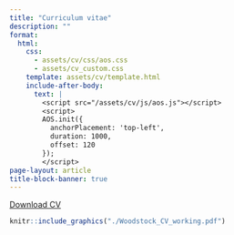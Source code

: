 ---
title: "Curriculum vitae"
description: ""
format:
  html:
    css: 
      - assets/cv/css/aos.css
      - assets/cv_custom.css
    template: assets/cv/template.html 
    include-after-body: 
      text: |
        <script src="/assets/cv/js/aos.js"></script>
        <script>
        AOS.init({
          anchorPlacement: 'top-left',
          duration: 1000,
          offset: 120
        });
        </script>
page-layout: article
title-block-banner: true
---

<div id="canvas">


<a href="Woodstock_CV_working.pdf">
<div class="download">
<i class="fas fa-file-pdf"></i> Download CV
</div>
</a>




```{r, out.width=800, out.height= 1100, include=TRUE, fig.align="center", echo=FALSE}
knitr::include_graphics("./Woodstock_CV_working.pdf")
```

</div>






